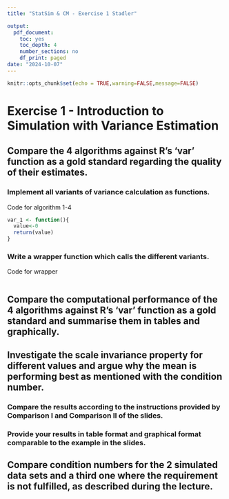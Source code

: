 ```yaml
---
title: "StatSim & CM - Exercise 1 Stadler"

output:
  pdf_document:
    toc: yes
    toc_depth: 4
    number_sections: no
    df_print: paged
date: "2024-10-07"
---
```


```r
knitr::opts_chunk$set(echo = TRUE,warning=FALSE,message=FALSE)
```


# Exercise 1 - Introduction to Simulation with Variance Estimation

## Compare the 4 algorithms against R's 'var' function as a gold standard regarding the quality of their estimates.

### Implement all variants of variance calculation as functions.
Code for algorithm 1-4
```r
var_1 <- function(){
  value<-0
  return(value)
}
```



### Write a wrapper function which calls the different variants.
Code for wrapper
```r

```

## Compare the computational performance of the 4 algorithms against R's 'var' function as a gold standard and summarise them in tables and graphically.



## Investigate the scale invariance property for different values and argue why the mean is performing best as mentioned with the condition number.

### Compare the results according to the instructions provided by Comparison I and Comparison II of the slides.

### Provide your results in table format and graphical format comparable to the example in the slides.

## Compare condition numbers for the 2 simulated data sets and a third one where the requirement is not fulfilled, as described during the lecture.